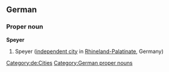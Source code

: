 ==German==
{{wikipedia}}
{{wikipedia|lang=de}}
===Proper noun===
'''Speyer'''
# Speyer ([[independent city]] in [[Rhineland-Palatinate]], Germany)
[[Category:de:Cities]]
[[Category:German proper nouns]]